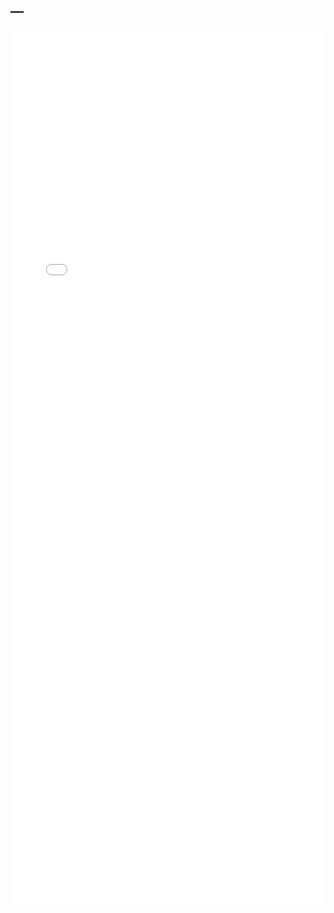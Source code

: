 ---
---

<iframe src="./mrleaveoneout.html" width="100%" style="height: 100em; border: none">
</iframe>
